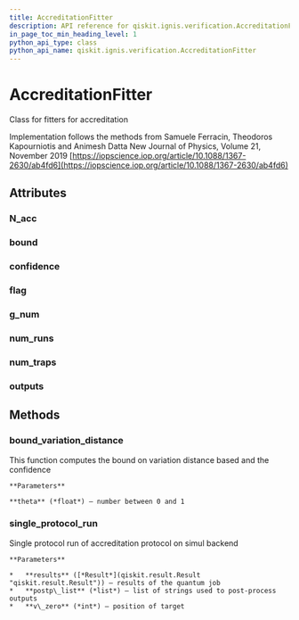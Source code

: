 ```yaml
---
title: AccreditationFitter
description: API reference for qiskit.ignis.verification.AccreditationFitter
in_page_toc_min_heading_level: 1
python_api_type: class
python_api_name: qiskit.ignis.verification.AccreditationFitter
---
```


# AccreditationFitter

<Class id="qiskit.ignis.verification.AccreditationFitter" isDedicatedPage={true} github="https://github.com/qiskit-community/qiskit-ignis/tree/stable/0.3/qiskit/ignis/verification/accreditation/fitters.py" signature="AccreditationFitter" modifiers="class">
  Class for fitters for accreditation

  Implementation follows the methods from Samuele Ferracin, Theodoros Kapourniotis and Animesh Datta New Journal of Physics, Volume 21, November 2019 [https://iopscience.iop.org/article/10.1088/1367-2630/ab4fd6](https://iopscience.iop.org/article/10.1088/1367-2630/ab4fd6)

  ## Attributes

  <span id="accreditationfitter-n-acc" />

  ### N\_acc

  <Attribute id="qiskit.ignis.verification.AccreditationFitter.N_acc" attributeValue="0" />

  <span id="accreditationfitter-bound" />

  ### bound

  <Attribute id="qiskit.ignis.verification.AccreditationFitter.bound" attributeValue="1" />

  <span id="accreditationfitter-confidence" />

  ### confidence

  <Attribute id="qiskit.ignis.verification.AccreditationFitter.confidence" attributeValue="1" />

  <span id="accreditationfitter-flag" />

  ### flag

  <Attribute id="qiskit.ignis.verification.AccreditationFitter.flag" attributeValue="'accepted'" />

  <span id="accreditationfitter-g-num" />

  ### g\_num

  <Attribute id="qiskit.ignis.verification.AccreditationFitter.g_num" attributeValue="1" />

  <span id="accreditationfitter-num-runs" />

  ### num\_runs

  <Attribute id="qiskit.ignis.verification.AccreditationFitter.num_runs" attributeValue="0" />

  <span id="accreditationfitter-num-traps" />

  ### num\_traps

  <Attribute id="qiskit.ignis.verification.AccreditationFitter.num_traps" attributeValue="0" />

  <span id="accreditationfitter-outputs" />

  ### outputs

  <Attribute id="qiskit.ignis.verification.AccreditationFitter.outputs" attributeValue="[]" />

  ## Methods

  <span id="accreditationfitter-bound-variation-distance" />

  ### bound\_variation\_distance

  <Function id="qiskit.ignis.verification.AccreditationFitter.bound_variation_distance" signature="AccreditationFitter.bound_variation_distance(theta)">
    This function computes the bound on variation distance based and the confidence

    **Parameters**

    **theta** (*float*) – number between 0 and 1
  </Function>

  <span id="accreditationfitter-single-protocol-run" />

  ### single\_protocol\_run

  <Function id="qiskit.ignis.verification.AccreditationFitter.single_protocol_run" signature="AccreditationFitter.single_protocol_run(results, postp_list, v_zero)">
    Single protocol run of accreditation protocol on simul backend

    **Parameters**

    *   **results** ([*Result*](qiskit.result.Result "qiskit.result.Result")) – results of the quantum job
    *   **postp\_list** (*list*) – list of strings used to post-process outputs
    *   **v\_zero** (*int*) – position of target
  </Function>
</Class>


